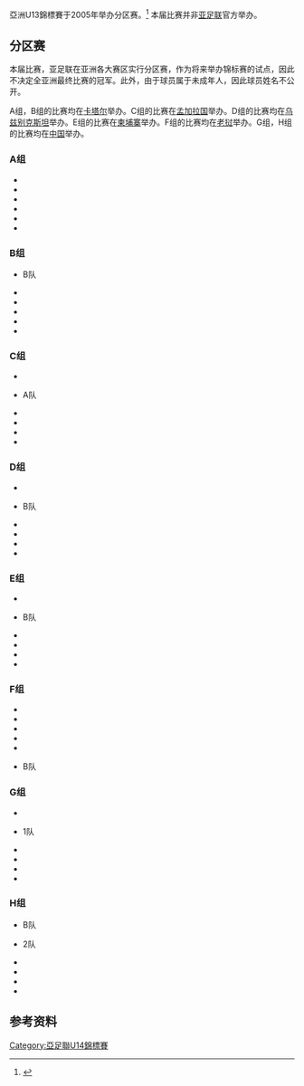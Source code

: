 亞洲U13錦標賽于2005年举办分区赛。<ref>{{cite web|url=http://www.rsssf.com/tablesa/as-u13-05.html|title=Asian U-13 Championship 2005|publisher=RSSSF|format=html|accessdate=2014-03-28|archive-date=2012-11-01|archive-url=https://web.archive.org/web/20121101034334/http://rsssf.com/tablesa/as-u13-05.html|dead-url=no}}</ref> 本届比赛并非[[亚洲足球联合总会|亚足联]]官方举办。

==分区赛==
本届比赛，亚足联在亚洲各大赛区实行分区赛，作为将来举办锦标赛的试点，因此不决定全亚洲最终比赛的冠军。此外，由于球员属于未成年人，因此球员姓名不公开。

A组，B组的比赛均在[[卡塔尔|卡塔尔]]举办。C组的比赛在[[孟加拉国|孟加拉国]]举办。D组的比赛均在[[乌兹别克斯坦|乌兹别克斯坦]]举办。E组的比赛在[[柬埔寨|柬埔寨]]举办。F组的比赛均在[[老挝|老挝]]举办。G组，H组的比赛均在[[中国|中国]]举办。

===A组===
*{{fbu|14|QAT}}
*{{fbu|14|OMA}}
*{{fbu|14|YEM}}
*{{fbu|14|UAE}}
*{{fbu|14|SYR}}
*{{fbu|14|PLE}}
===B组===
*{{fbu|14|QAT}} B队
*{{fbu|14|BHR}}
*{{fbu|14|LBN}}
*{{fbu|14|KWT}}
*{{fbu|14|JOR}}
*{{fbu|14|IRQ}}

===C组===
*{{fbu|14|BAN}}
*{{fbu|14|BAN}} A队
*{{fbu|14|NEP}}
*{{fbu|14|BHU}}
*{{fbu|14|SRI}}
*{{fbu|14|PAK}}

===D组===
*{{fbu|14|UZB}} 
*{{fbu|14|UZB}} B队
*{{fbu|14|IND}}
*{{fbu|14|IRN}}
*{{fbu|14|TKM}}
*{{fbu|14|KGZ}}

===E组===
*{{fbu|14|CAM}}
*{{fbu|14|CAM}} B队
*{{fbu|14|PHI}}
*{{fbu|14|MAS}}
*{{fbu|14|MDV}}
*{{fbu|14|IDN}}

===F组===
*{{fbu|14|LAO}}
*{{fbu|14|MYA}}
*{{fbu|14|SIN}}
*{{fbu|14|THA}}
*{{fbu|14|VIE}}
*{{fbu|14|LAO}} B队

===G组===
*{{fbu|14|CHN}}
*{{fbu|14|CHN}} 1队
*{{fbu|14|JPN}}
*{{fbu|14|MAC}}
*{{fbu|14|GUM}}
*{{fbu|14|KOR}}
===H组===
*{{fbu|14|CHN}} B队
*{{fbu|14|CHN}} 2队
*{{fbu|14|PRK}}
*{{fbu|14|TPE}}
*{{fbu|14|MGL}}
*{{fbu|14|HKG}}

==参考资料==
{{reflist}}

[[Category:亞足聯U14錦標賽|Category:亞足聯U14錦標賽]]
{{亞足聯U-14錦標賽}}